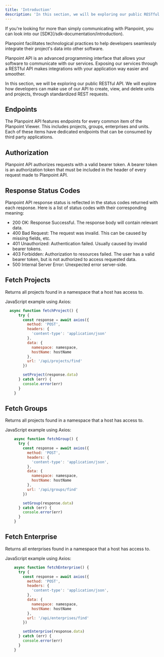 ```yaml
---
title: 'Introduction'
description: 'In this section, we will be exploring our public RESTful API.'
---
```


<Note>
  If you're looking for more than simply communicating with Planpoint, you can look into our [SDK](/sdk-documentation/introduction).
</Note>

Planpoint facilitates technological practices to help developers seamlessly integrate their project's data into other software.

Planpoint API is an advanced programming interface that allows your software to communicate with our services. Exposing our services through a RESTful API makes integrations with your application way easier and smoother. 

In this section, we will be exploring our public RESTful API. We will explore how developers can make use of our API to create, view, and delete units and projects, through standardized REST requests. 

## Endpoints

The Planpoint API features endpoints for every common item of the Planpoint Viewer. This includes projects, groups, enterprises and units. Each of these items have dedicated endpoints that can be consumed by third party applications. 

## Authorization

Planpoint API authorizes requests with a valid bearer token. A bearer token is an authorization token that must be included in the header of every request made to Planpoint API.

## Response Status Codes

Planpoint API response status is reflected in the status codes returned with each response. Here is a list of status codes with their corresponding meaning:
- 200 OK: Response Successful. The response body will contain relevant data.
- 400 Bad Request: The request was invalid. This can be caused by missing fields, etc.
- 401 Unauthorized: Authentication failed. Usually caused by invalid bearer tokens.
- 403 Forbidden: Authorization to resources failed. The user has a valid bearer token, but is not authorized to access requested data.
- 500 Internal Server Error: Unexpected error server-side. 

## Fetch Projects

Returns all projects found in a namespace that a host has access to.

JavaScript example using Axios:

```JavaScript
  async function fetchProject() {
      try {
        const response = await axios({
          method: 'POST',
          headers: {
            'content-type': 'application/json'
          },
          data: {
            namespace: namespace,
            hostName: hostName
          },
          url: '/api/projects/find'
        })

        setProject(response.data)
      } catch (err) {
        console.error(err)
      }
    }
```

## Fetch Groups

Returns all projects found in a namespace that a host has access to.

JavaScript example using Axios:

```JavaScript
    async function fetchGroup() {
      try {
        const response = await axios({
          method: 'POST',
          headers: {
            'content-type': 'application/json',
          },
          data: {
            namespace: namespace,
            hostName: hostName
          },
          url: '/api/groups/find'
        })

        setGroup(response.data)
      } catch (err) {
        console.error(err)
      }
    }
```

## Fetch Enterprise

Returns all enterprises found in a namespace that a host has access to.

JavaScript example using Axios:

```JavaScript
    async function fetchEnterprise() {
      try {
        const response = await axios({
          method: 'POST',
          headers: {
            'content-type': 'application/json',
          },
          data: {
            namespace: namespace,
            hostName: hostName
          },
          url: '/api/enterprises/find'
        })

        setEnterprise(response.data)
      } catch (err) {
        console.error(err)
      }
    }
```